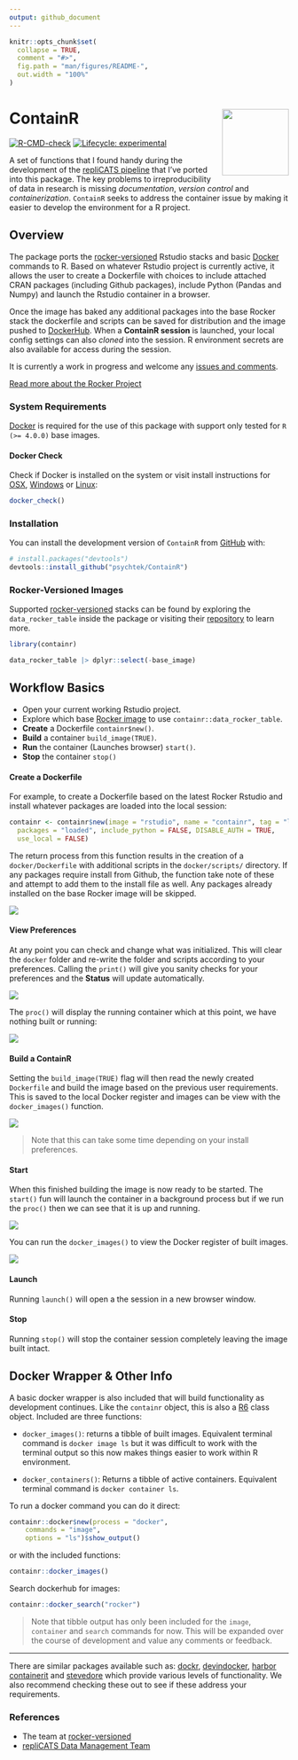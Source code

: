 ```yaml
---
output: github_document
---
```


<!-- README.md is generated from README.Rmd. Please edit that file -->

```r
knitr::opts_chunk$set(
  collapse = TRUE,
  comment = "#>",
  fig.path = "man/figures/README-",
  out.width = "100%"
)
```

# ContainR <img src="inst/figures/ContainR.png" align="right" width="120" />

<!-- badges: start -->
[![R-CMD-check](https://github.com/psychtek/ContainR/actions/workflows/R-CMD-check.yaml/badge.svg)](https://github.com/psychtek/ContainR/actions/workflows/R-CMD-check.yaml)
[![Lifecycle: experimental](https://img.shields.io/badge/lifecycle-experimental-orange.svg)](https://lifecycle.r-lib.org/articles/stages.html#experimental)
<!-- badges: end -->

A set of functions that I found handy during the development of the [repliCATS pipeline](https://replicats.research.unimelb.edu.au/) that I've ported into this package. The key problems to irreproducibility of data in research is missing *documentation*, *version control* and *containerization*. `ContainR` seeks to address the container issue by making it easier to develop the environment for a R project.  

## Overview

The package ports the [rocker-versioned](https://github.com/rocker-org/rocker-versioned2) Rstudio stacks and basic [Docker](https://docs.docker.com/reference/) commands to R. Based on whatever Rstudio project is currently active, it allows the user to create a Dockerfile with choices to include attached CRAN packages (including Github packages), include Python (Pandas and Numpy) and launch the Rstudio container in a browser. 

Once the image has baked any additional packages into the base Rocker stack the dockerfile and scripts can be saved for distribution and the image pushed to [DockerHub](https://hub.docker.com/). When a **ContainR session** is launched, your local config settings can also *cloned* into the session. R environment secrets are also available for access during the session.  

It is currently a work in progress and welcome any [issues and comments](https://github.com/psychtek/ContainR/issues). 

[Read more about the Rocker Project](https://rocker-project.org/)


### System Requirements

[Docker](https://docker-docs.netlify.app/install/) is required for the use of this package with support only tested for `R (>= 4.0.0)` base images. 

#### Docker Check 

Check if Docker is installed on the system or visit install instructions for [OSX](https://docs.docker.com/desktop/install/mac-install/), [Windows](https://docs.docker.com/desktop/install/windows-install/) or [Linux](https://docs.docker.com/engine/install/):

```r
docker_check()
```

### Installation

You can install the development version of `ContainR` from [GitHub](https://github.com/psychtek/ContainR) with:

``` r
# install.packages("devtools")
devtools::install_github("psychtek/ContainR")
```

### Rocker-Versioned Images

Supported [rocker-versioned](https://github.com/rocker-org/rocker-versioned2) stacks can be found by exploring the `data_rocker_table` inside the package or visiting their [repository](https://github.com/rocker-org/rocker-versioned2) to learn more. 

```r
library(containr)

data_rocker_table |> dplyr::select(-base_image)
```

## Workflow Basics

- Open your current working Rstudio project. 
- Explore which base [Rocker image](https://rocker-project.org/) to use `containr::data_rocker_table`.
- **Create** a Dockerfile `containr$new()`.
- **Build** a container `build_image(TRUE)`.
- **Run** the container (Launches browser) `start()`.
- **Stop** the container `stop()`

#### Create a Dockerfile 

For example, to create a Dockerfile based on the latest Rocker Rstudio and install whatever packages are loaded into the local session:

```r
containr <- containr$new(image = "rstudio", name = "containr", tag = "latest", 
  packages = "loaded", include_python = FALSE, DISABLE_AUTH = TRUE, 
  use_local = FALSE)

```

The return process from this function results in the creation of a `docker/Dockerfile` with additional scripts in the `docker/scripts/` directory. If any packages require install from Github, the function take note of these and attempt to add them to the install file as well. Any packages already installed on the base Rocker image will be skipped. 

<img src="inst/figures/initialize.png" align="centre"/>

#### View Preferences 

At any point you can check and change what was initialized. This will clear the `docker` folder and re-write the folder and scripts according to your preferences. Calling the `print()` will give you sanity checks for your preferences and the **Status** will update automatically. 

<img src="inst/figures/print_settings_command.png" align="centre"/>

The `proc()` will display the running container which at this point, we have nothing built or running: 

<img src="inst/figures/check_process.png" align="centre"/>

#### Build a ContainR

Setting the `build_image(TRUE)` flag will then read the newly created `Dockerfile` and build the image based on the previous user requirements. This is saved to the local Docker register and images can be view with the `docker_images()` function.

<img src="inst/figures/image_building.png" align="centre"/>

> Note that this can take some time depending on your install preferences. 

#### Start
When this finished building the image is now ready to be started. The `start()` fun will launch the container in a background process but if we run the `proc()` then we can see that it is up and running. 

<img src="inst/figures/process_active.png" align="centre"/>

You can run the `docker_images()` to view the Docker register of built images. 

<img src="inst/figures/docker_images.png" align="centre"/>

#### Launch 

Running `launch()` will open a the session in a new browser window. 

#### Stop

Running `stop()` will stop the container session completely leaving the image built intact. 

## Docker Wrapper & Other Info

A basic docker wrapper is also included that will build functionality as development continues. Like the `containr` object, this is also a [R6](https://github.com/r-lib/R6) class object. Included are three functions: 

- `docker_images()`: returns a tibble of built images. Equivalent terminal command is `docker image ls` but it was difficult to work with the terminal output so this now makes things easier to work within R environment. 

- `docker_containers()`: Returns a tibble of active containers. Equivalent terminal command is `docker container ls`. 

To run a docker command you can do it direct:

```r
containr::docker$new(process = "docker",
    commands = "image",
    options = "ls")$show_output()
```

or with the included functions: 

```r
containr::docker_images()
```

Search dockerhub for images: 


```r
containr::docker_search("rocker")
```


> Note that tibble output has only been included for the `image`, `container` and `search` commands for now. This will be expanded over the course of development and value any comments or feedback. 

----

There are similar packages available such as: 
[dockr](https://github.com/smaakage85/dockr), 
[devindocker](https://github.com/ThinkR-open/devindocker), 
[harbor](https://github.com/wch/harbor)
[containerit](https://github.com/o2r-project/containerit) and 
[stevedore](https://github.com/richfitz/stevedore) which provide various levels of functionality. We also recommend checking these out to see if these address your requirements. 

### References 

- The team at [rocker-versioned](https://github.com/rocker-org/rocker-versioned2)
- [repliCATS Data Management Team](https://replicats.research.unimelb.edu.au/) 
